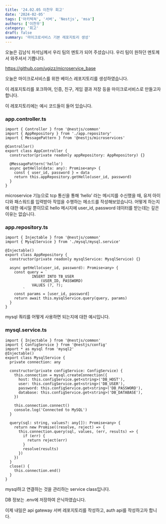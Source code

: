 ```yaml
---
title: '24.02.05 이찬우 회고'
date: '2024-02-05'
tags: ['아키텍쳐', '서버', 'Nestjs', 'msa']
authors: ['이찬우']
category: '회고'
draft: false
summary: '마이크로서비스 기본 레포지토리 생성'
---
```


오늘은 김남식 차석님께서 우리 팀의 멘토가 되어 주셨습니다. 우리 팀이 원하던 멘토께서 와주셔서 기쁩니다.

https://github.com/ugizz/microservice_base

오늘은 마이크로서비스를 위한 베이스 레포지토리를 생성하였습니다.

이 레포지토리를 포크하여, 인증, 친구, 게임 결과 저장 등을 마이크로서비스로 만들고자 합니다.

이 레포지토리에는 예시 코드들이 들어 있습니다.

### app.controller.ts

```tsx
import { Controller } from '@nestjs/common'
import { AppRepository } from './app.repository'
import { MessagePattern } from '@nestjs/microservices'

@Controller()
export class AppController {
  constructor(private readonly appRepository: AppRepository) {}

  @MessagePattern('hello')
  async getHello(data: any): Promise<any> {
    const { user_id, password } = data
    return this.appRepository.getHello(user_id, password)
  }
}
```

microservice 기능으로 tcp 통신을 통해 ‘hello’ 라는 메시지를 수신했을 때, 유저 아이디와 패스워드를 입력받아 작업을 수행하는 메소드를 작성해보았습니다. 어떻게 하는지에 대한 예시일 뿐이므로 hello 메시지에 user_id, password 데이터를 받는데는 깊은 이유는 없습니다.

### app.repository.ts

```tsx
import { Injectable } from '@nestjs/common'
import { MysqlService } from './mysql/mysql.service'

@Injectable()
export class AppRepository {
  constructor(private readonly mysqlService: MysqlService) {}

  async getHello(user_id, password): Promise<any> {
    const query = `
            INSERT INTO TB_USER
                (USER_ID, PASSWORD)
            VALUES (?, ?);
        `
    const params = [user_id, password]
    return await this.mysqlService.query(query, params)
  }
}
```

mysql 쿼리를 어떻게 사용하면 되는지에 대한 예시입니다.

### mysql.service.ts

```tsx
import { Injectable } from '@nestjs/common'
import { ConfigService } from '@nestjs/config'
import * as mysql from 'mysql2'
@Injectable()
export class MysqlService {
  private connection: any

  constructor(private configService: ConfigService) {
    this.connection = mysql.createConnection({
      host: this.configService.get<string>('DB_HOST'),
      user: this.configService.get<string>('DB_USER'),
      password: this.configService.get<string>('DB_PASSWORD'),
      database: this.configService.get<string>('DB_DATABASE'),
    })

    this.connection.connect()
    console.log('Connected to MySQL')
  }

  query(sql: string, values?: any[]): Promise<any> {
    return new Promise((resolve, reject) => {
      this.connection.query(sql, values, (err, results) => {
        if (err) {
          return reject(err)
        }
        resolve(results)
      })
    })
  }
  close() {
    this.connection.end()
  }
}
```

mysql하고 연결하는 것을 관리하는 service class입니다.

DB 정보는 .env에 저장하여 은닉하였습니다.

이제 내일은 api gateway 서버 레포지토리를 작성하고, auth api를 작성하고자 합니다.
